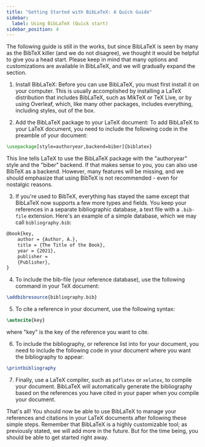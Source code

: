 ```yaml
---
title: "Getting Started with BibLaTeX: A Quick Guide"
sidebar:
  label: Using BibLaTeX (Quick start)
sidebar_position: 4
---
```



The following guide is still in the works, but since BibLaTeX is seen by many as the BibTeX killer (and we do not disagree), we thought it would be helpful to give you a head start. Please keep in mind that many options and customizations are available in BibLaTeX, and we will gradually expand the section.

1.  Install BibLaTeX: Before you can use BibLaTeX, you must first install it on your computer. This is usually accomplished by installing a LaTeX distribution that includes BibLaTeX, such as MikTeX or TeX Live, or by using Overleaf, which, like many other packages, includes everything, including styles, out of the box. 
    
2.  Add the BibLaTeX package to your LaTeX document: To add BibLaTeX to your LaTeX document, you need to include the following code in the preamble of your document:
    

<CiteDrive />

```latex
\usepackage[style=authoryear,backend=biber]{biblatex}
```

This line tells LaTeX to use the BibLaTeX package with the "authoryear" style and the "biber" backend. If that makes sense to you, you can also use BibTeX as a backend. However, many features will be missing, and we should emphasize that using BibTeX is not recommended - even for nostalgic reasons. 

3. If you're used to BibTeX, everything has stayed the same except that BibLaTeX now supports a few more types and fields. You keep your references in a separate bibliographic database, a text file with a `.bib-file` extension. Here's an example of a simple database, which we may call `bibliography.bib`: 

```latex
@book{key,   
	author = {Author, A.},   
	title = {The Title of the Book},   
	year = {2021},   
	publisher = 
	{Publisher}, 
}
```


4.  To include the bib-file (your reference database), use the following command in your TeX document: 

```latex
\addbibresource{bibliography.bib}
```


5.  To cite a reference in your document, use the following syntax:

```latex
\autocite{key}
```

where "key" is the key of the reference you want to cite.

6.  To include the bibliography, or reference list into for your document, you need to include the following code in your document where you want the bibliography to appear:


```latex
\printbibliography
```

7.  Finally, use a LaTeX compiler, such as `pdflatex` or `xelatex`, to compile your document. BibLaTeX will automatically generate the bibliography based on the references you have cited in your paper when you compile your document.

That's all! You should now be able to use BibLaTeX to manage your references and citations in your LaTeX documents after following these simple steps. Remember that BibLaTeX is a highly customizable tool; as previously stated, we will add more in the future. But for the time being, you should be able to get started right away.